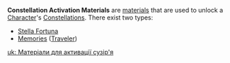 {{Terminology Infobox
|type         = Item Types
}}
'''Constellation Activation Materials''' are [[materials]] that are used to unlock a [[Character]]'s [[Constellations]]. There exist two types:
* [[Stella Fortuna]]
* [[Memories]] ([[Traveler]])

[[uk: Матеріали для активації сузір'я]]